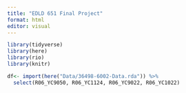 ```yaml
---
title: "EDLD 651 Final Project"
format: html
editor: visual
---
```


```r
library(tidyverse)
library(here)
library(rio)
library(knitr)

df<- import(here("Data/36498-6002-Data.rda")) %>% 
  select(R06_YC9050, R06_YC1124, R06_YC9022, R06_YC1022)


```
